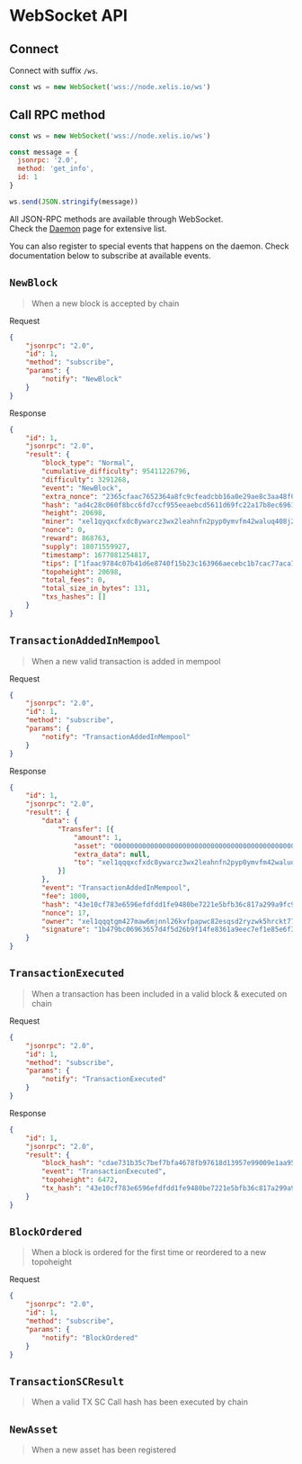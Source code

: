 # WebSocket API

## Connect

Connect with suffix `/ws`.

```js
const ws = new WebSocket('wss://node.xelis.io/ws')
```

## Call RPC method

```js
const ws = new WebSocket('wss://node.xelis.io/ws')

const message = {
  jsonrpc: '2.0',
  method: 'get_info',
  id: 1
}

ws.send(JSON.stringify(message))
```

All JSON-RPC methods are available through WebSocket.  
Check the [Daemon](/developers/api/daemon) page for extensive list.

You can also register to special events that happens on the daemon.
Check documentation below to subscribe at available events.

## `NewBlock`

> When a new block is accepted by chain

Request

```json
{
    "jsonrpc": "2.0",
    "id": 1,
    "method": "subscribe",
    "params": {
        "notify": "NewBlock"
    }
}
```

Response

```json
{
    "id": 1,
    "jsonrpc": "2.0",
    "result": {
        "block_type": "Normal",
        "cumulative_difficulty": 95411226796,
        "difficulty": 3291268,
        "event": "NewBlock",
        "extra_nonce": "2365cfaac7652364a8fc9cfeadcbb16a0e29ae8c3aa48f099449ac92d161f91e",
        "hash": "ad4c28c060f8bcc6fd7ccf955eeaebcd5611d69fc22a17b8ec6961a995b2c6be",
        "height": 20698,
        "miner": "xel1qyqxcfxdc8ywarcz3wx2leahnfn2pyp0ymvfm42waluq408j2x5680g05xfx5",
        "nonce": 0,
        "reward": 868763,
        "supply": 18071559927,
        "timestamp": 1677081254817,
        "tips": ["1faac9784c07b41d6e8740f15b23c163966aecebc1b7cac77aca74946a25625d"],
        "topoheight": 20698,
        "total_fees": 0,
        "total_size_in_bytes": 131,
        "txs_hashes": []
    }
}
```

## `TransactionAddedInMempool`

> When a new valid transaction is added in mempool

Request

```json
{
    "jsonrpc": "2.0",
    "id": 1,
    "method": "subscribe",
    "params": {
        "notify": "TransactionAddedInMempool"
    }
}
```

Response

```json
{
    "id": 1,
    "jsonrpc": "2.0",
    "result": {
        "data": {
            "Transfer": [{
                "amount": 1,
                "asset": "0000000000000000000000000000000000000000000000000000000000000000",
                "extra_data": null,
                "to": "xel1qqqxcfxdc8ywarcz3wx2leahnfn2pyp0ymvfm42waluq408j2x5680gtl9ky3"
            }]
        },
        "event": "TransactionAddedInMempool",
        "fee": 1000,
        "hash": "43e10cf783e6596efdfdd1fe9480be7221e5bfb36c817a299a9fc95b98624e80",
        "nonce": 17,
        "owner": "xel1qqqtgm427maw6mjnnl26kvfpapwc82esqsd2ryzwk5hrckt77kjld7qx6dnxc",
        "signature": "1b479bc06963657d4f5d26b9f14fe8361a9eec7ef1e85e6f3c89fd5fec705fb0b2a04a98f7883f060245794f6f66c9de08c1a86dab5deb2dc544f6cda4b47a0a"
    }
}
```

## `TransactionExecuted`

> When a transaction has been included in a valid block & executed on chain

Request

```json
{
    "jsonrpc": "2.0",
    "id": 1,
    "method": "subscribe",
    "params": {
        "notify": "TransactionExecuted"
    }
}
```

Response

```json
{
    "id": 1,
    "jsonrpc": "2.0",
    "result": {
        "block_hash": "cdae731b35c7bef7bfa4678fb97618d13957e99009e1aa952b5b5598f717c49e",
        "event": "TransactionExecuted",
        "topoheight": 6472,
        "tx_hash": "43e10cf783e6596efdfdd1fe9480be7221e5bfb36c817a299a9fc95b98624e80"
    }
}
```

## `BlockOrdered`

> When a block is ordered for the first time or reordered to a new topoheight

Request

```json
{
    "jsonrpc": "2.0",
    "id": 1,
    "method": "subscribe",
    "params": {
        "notify": "BlockOrdered"
    }
}
```

## `TransactionSCResult`

> When a valid TX SC Call hash has been executed by chain

## `NewAsset`

> When a new asset has been registered
